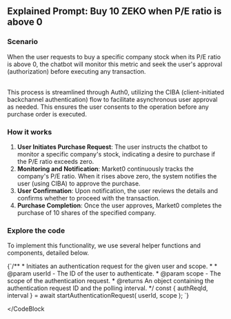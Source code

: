 ## **Explained Prompt**: Buy 10 ZEKO when P/E ratio is above 0

<UseCase type="async-human" />

### Scenario

When the user requests to buy a specific company stock when its P/E ratio is above 0, the chatbot will monitor this metric and seek the user's approval (authorization) before executing any transaction.

<br />
This process is streamlined through Auth0, utilizing the CIBA (client-initiated backchannel authentication) flow to facilitate
asynchronous user approval as needed. This ensures the user consents to the operation before any purchase order is executed.

### How it works

1. **User Initiates Purchase Request**: The user instructs the chatbot to monitor a specific company's stock, indicating a desire to purchase if the P/E ratio exceeds zero.
2. **Monitoring and Notification**: Market0 continuously tracks the company's P/E ratio. When it rises above zero, the system notifies the user (using CIBA) to approve the purchase.
3. **User Confirmation**: Upon notification, the user reviews the details and confirms whether to proceed with the transaction.
4. **Purchase Completion**: Once the user approves, Market0 completes the purchase of 10 shares of the specified company.

### Explore the code

To implement this functionality, we use several helper functions and components, detailed below.

<CodeBlock title="startAuthenticationRequest" code="https://github.com/auth0-lab/market0/blob/main/sdk/auth0/ciba.ts" example="https://github.com/auth0-lab/market0/blob/main/sdk/auth0/ciba.ts#L84-L107">
{`/**
  * Initiates an authentication request for the given user and scope.
  * 
  * @param userId - The ID of the user to authenticate.
  * @param scope - The scope of the authentication request.
  * @returns An object containing the authentication request ID and the polling interval.
  */
  const { authReqId, interval } = await startAuthenticationRequest(
    userId,
    scope
  );
`}

</CodeBlock

>
